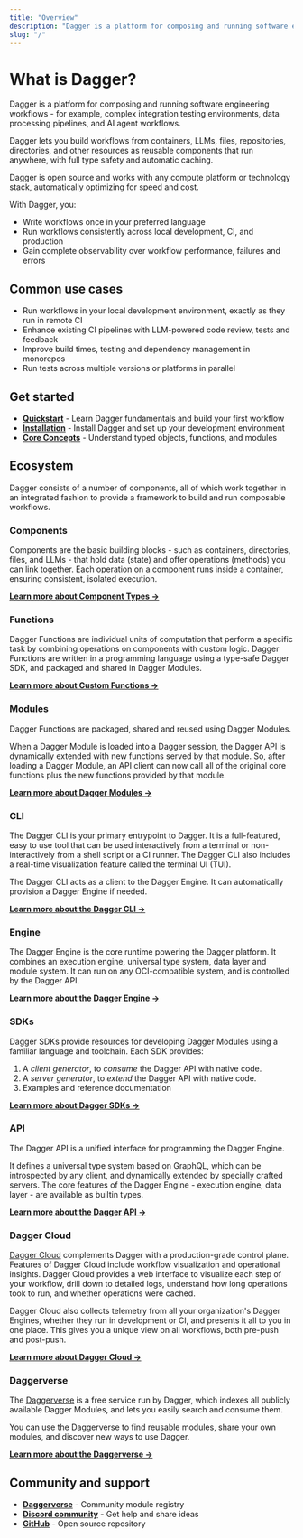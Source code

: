 ```yaml
---
title: "Overview"
description: "Dagger is a platform for composing and running software engineering workflows. Learn how to get started, explore common use cases, and join the community."
slug: "/"
---
```


# What is Dagger?

Dagger is a platform for composing and running software engineering workflows - for example, complex integration testing environments, data processing pipelines, and AI agent workflows.

Dagger lets you build workflows from containers, LLMs, files, repositories, directories, and other resources as reusable components that run anywhere, with full type safety and automatic caching.

Dagger is open source and works with any compute platform or technology stack, automatically optimizing for speed and cost.

With Dagger, you:

- Write workflows once in your preferred language
- Run workflows consistently across local development, CI, and production
- Gain complete observability over workflow performance, failures and errors

## Common use cases

- Run workflows in your local development environment, exactly as they run in remote CI
- Enhance existing CI pipelines with LLM-powered code review, tests and feedback
- Improve build times, testing and dependency management in monorepos
- Run tests across multiple versions or platforms in parallel

## Get started

- [**Quickstart**](./quickstart/index.mdx) - Learn Dagger fundamentals and build your first workflow
- [**Installation**](./installation.mdx) - Install Dagger and set up your development environment
- [**Core Concepts**](./quickstart/core-concepts/index.mdx) - Understand typed objects, functions, and modules

## Ecosystem

Dagger consists of a number of components, all of which work together in an integrated fashion to provide a framework to build and run composable workflows.

### Components

Components are the basic building blocks - such as containers, directories, files, and LLMs - that hold data (state) and offer operations (methods) you can link together. Each operation on a component runs inside a container, ensuring consistent, isolated execution.

[**Learn more about Component Types →**](./components/index.mdx)

### Functions

Dagger Functions are individual units of computation that perform a specific task by combining operations on components with custom logic. Dagger Functions are written in a programming language using a type-safe Dagger SDK, and packaged and shared in Dagger Modules.

[**Learn more about Custom Functions →**](./extending/custom-functions.mdx)

### Modules

Dagger Functions are packaged, shared and reused using Dagger Modules.

When a Dagger Module is loaded into a Dagger session, the Dagger API is dynamically extended with new functions served by that module. So, after loading a Dagger Module, an API client can now call all of the original core functions plus the new functions provided by that module.

[**Learn more about Dagger Modules →**](./features/reusability.mdx)

### CLI

The Dagger CLI is your primary entrypoint to Dagger. It is a full-featured, easy to use tool that can be used interactively from a terminal or non-interactively from a shell script or a CI runner. The Dagger CLI also includes a real-time visualization feature called the terminal UI (TUI).

The Dagger CLI acts as a client to the Dagger Engine. It can automatically provision a Dagger Engine if needed.

[**Learn more about the Dagger CLI →**](./reference/cli/index.mdx)

### Engine

The Dagger Engine is the core runtime powering the Dagger platform. It combines an execution engine, universal type system, data layer and module system. It can run on any OCI-compatible system, and is controlled by the Dagger API.


[**Learn more about the Dagger Engine →**](./reference/engine-runtime/index.mdx)

### SDKs

Dagger SDKs provide resources for developing Dagger Modules using a familiar language and toolchain. Each SDK provides:

1. A *client generator*, to *consume* the Dagger API with native code.
2. A *server generator*, to *extend* the Dagger API with native code.
3. Examples and reference documentation

[**Learn more about Dagger SDKs →**](./extending/clients-sdk.mdx)

### API

The Dagger API is a unified interface for programming the Dagger Engine.

It defines a universal type system based on GraphQL, which can be introspected by any client, and dynamically extended by specially crafted servers. The core features of the Dagger Engine - execution engine, data layer - are available as builtin types.

[**Learn more about the Dagger API →**](./reference/api/index.mdx)

### Dagger Cloud

[Dagger Cloud](https://dagger.cloud) complements Dagger with a production-grade control plane. Features of Dagger Cloud include workflow visualization and operational insights. Dagger Cloud provides a web interface to visualize each step of your workflow, drill down to detailed logs, understand how long operations took to run, and whether operations were cached.

Dagger Cloud also collects telemetry from all your organization's Dagger Engines, whether they run in development or CI, and presents it all to you in one place. This gives you a unique view on all workflows, both pre-push and post-push.

[**Learn more about Dagger Cloud →**](https://dagger.cloud)

### Daggerverse

The [Daggerverse](https://daggerverse.dev) is a free service run by Dagger, which indexes all publicly available Dagger Modules, and lets you easily search and consume them.

You can use the Daggerverse to find reusable modules, share your own modules, and discover new ways to use Dagger.

[**Learn more about the Daggerverse →**](https://daggerverse.dev)

## Community and support

- [**Daggerverse**](https://daggerverse.dev) - Community module registry
- [**Discord community**](https://discord.gg/dagger-io) - Get help and share ideas
- [**GitHub**](https://github.com/dagger/dagger) - Open source repository
